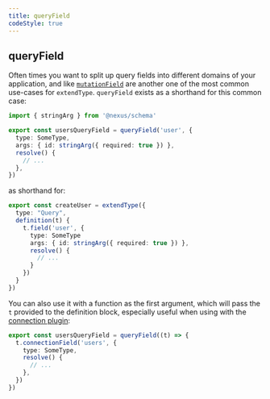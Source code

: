 ```yaml
---
title: queryField
codeStyle: true
---
```


## queryField

Often times you want to split up query fields into different domains of your application, and like [`mutationField`](/api/mutation-field) are another one of the most common use-cases for `extendType`. `queryField` exists as a shorthand for this common case:

```ts
import { stringArg } from '@nexus/schema'

export const usersQueryField = queryField('user', {
  type: SomeType,
  args: { id: stringArg({ required: true }) },
  resolve() {
    // ...
  },
})
```

as shorthand for:

```ts
export const createUser = extendType({
  type: "Query",
  definition(t) {
    t.field('user', {
      type: SomeType
      args: { id: stringArg({ required: true }) },
      resolve() {
        // ...
      }
    })
  }
})
```

You can also use it with a function as the first argument, which will pass the `t` provided to the definition block, especially useful when using with the [connection plugin](/plugins/connection):

```ts
export const usersQueryField = queryField((t) => {
  t.connectionField('users', {
    type: SomeType,
    resolve() {
      // ...
    },
  })
})
```
